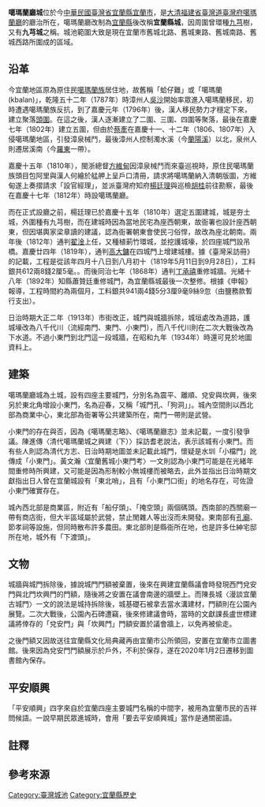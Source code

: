 '''噶瑪蘭廳城'''位於今[[中華民國|中華民國]][[臺灣省|臺灣省]][[宜蘭縣|宜蘭縣]][[宜蘭市|宜蘭市]]，是[[大清|大清]][[福建省_(清)|福建省]][[臺灣道|臺灣道]][[臺灣府|臺灣府]][[噶瑪蘭廳|噶瑪蘭廳]]的廳治所在，噶瑪蘭廳改制為[[宜蘭縣_(清朝)|宜蘭縣]]後改稱'''宜蘭縣城'''，因周圍曾環種[[九芎|九芎]]樹，又有'''九芎城'''之稱{{r|張}}。城池範圍大致是現在宜蘭市舊城北路、舊城東路、舊城南路、舊城西路所圍成的區域{{r|戴}}。

== 沿革 ==
今宜蘭地區原為原住民[[噶瑪蘭族|噶瑪蘭族]]居住地，故舊稱「蛤仔難」或「噶瑪蘭(kbalan)」，乾隆五十二年（1787年）時漳州人[[吳沙|吳沙]]開始率眾進入噶瑪蘭移民，初時遭遇噶瑪蘭族反抗，到了嘉慶元年（1796年）後，漢人移民勢力才穩定下來{{r|張}}{{r|周}}，建立聚落[[頭城鎮|頭圍]]{{r|吉}}。在這之後，漢人逐漸建立了二圍、三圍、四圍等聚落，最後在嘉慶七年（1802年）建立五圍，但由於[[蔡牽|蔡牽]]在嘉慶十一、十二年（1806、1807年）入侵噶瑪蘭地區，引發漳泉械鬥，最後漳州人控制濁水溪（今[[蘭陽溪|蘭陽溪]]）以北，泉州人則遷居溪南（今[[羅東鎮_(台灣)|羅東]]一帶）{{r|周}}。

嘉慶十五年（1810年），閩浙總督[[方維甸|方維甸]]因漳泉械鬥而來臺巡視時，原住民噶瑪蘭族頭目包阿里與漢人何繪於艋舺上呈戶口清冊，請求將噶瑪蘭納入清朝版圖，方維甸遂上奏摺請求「設官經理」，並派臺灣府知府[[楊廷理|楊廷理]]與巡檢[[胡桂|胡桂]]前往勘察，最後在嘉慶十七年（1812年）時設噶瑪蘭廳{{r|黃}}{{r|張}}。

而在正式設廳之前，楊廷理已於嘉慶十五年（1810年）選定五圍建城，城是夯土城，外圍種有九芎樹，而在建城時因為當地民宅為座西朝東，故衙署也設計座西朝東，但因堪輿家梁章讀的建議，認為衙署朝東會使民刁俗悍，故改為座北朝南{{r|張}}{{r|周}}。兩年後（1812年）通判[[翟淦|翟淦]]上任，又種植莿竹環城，並挖護城壕，於四座城門設吊橋{{r|張}}。嘉慶廿四年（1819年），通判[[高大鏞|高大鏞]]在四城門上增建城樓{{r|戴}}。據《臺灣采訪冊》的記載，工程是從該年四月十八日到八月初十（1819年5月11日到9月28日），工料銀共612兩8錢2厘5毫{{r|小東門}}。。而後同治七年（1868年）通判[[丁承禧|丁承禧]]重修城牆{{r|戴}}。光緒十八年（1892年）知縣蕭贊廷重修城門，為宜蘭縣城最後一次整修{{r|小東門}}。根據《申報》報導{{NoteTag|1892年8月22日（光緒十八年7月1日）}}，工程時間約為兩個月，工料銀共941兩4錢5分3厘9毫9絲9忽（由鹽務款暫行支出）{{r|小東門}}。

日治時期大正二年（1913年）市街改正{{r|Annie Hao}}{{r|陳}}，城門與城牆拆除，城垣處改為道路，護城壕改為八千代川（流經南門、東門、小東門{{r|小東門}}），而八千代川則在二次大戰後改為下水道{{r|張}}。不過小東門到北門這一段城牆，在昭和九年（1934年）時還可見於地圖資料上{{r|小東門}}。

== 建築 ==
噶瑪蘭廳城為土城，設有四座主要城門，分別名為震平{{NoteTag|1=東門，在今舊城東路與新民路口{{r|Annie Hao}}。}}、離順{{NoteTag|1=南門，今舊城南路、中山路與神農路口{{r|Annie Hao}}。}}、兌安{{NoteTag|1=西門，今舊城西路與文昌路口{{r|Annie Hao}}。}}與坎興{{NoteTag|1=北門，今舊城北路與中山路口{{r|Annie Hao}}。}}，後來另於東北角增設小東門，名為迎春，又稱「城門孔、「狗洞」」{{NoteTag|1=今舊城北路、舊城東路、小東路與聖後街口{{r|Annie Hao}}。其用途一說是官眷逃離用{{r|戴}}，一說是方便民眾夜間進出{{r|Annie Hao}}。小東門的規模很小，人牽牛經過無法並行，必須要依前一後才能通過{{r|小東門}}。基本隨時都開放著，設有「更夫」看守{{r|小東門}}。}}{{r|戴}}{{r|Annie Hao}}{{r|小東門}}。城內空間則以西北部為商業中心，東北部為衙署等公共建築所在，南門一帶則是武營{{r|張}}。

小東門的存在與否，因為《噶瑪蘭志略》、《噶瑪蘭廳志》並未記載，一度引發爭議{{r|小東門}}。陳進傳〈清代噶瑪蘭城之興建（下）〉採訪耆老說法，表示該城有小東門{{NoteTag|該文章發表於1988年的《民俗曲藝》56期，訪問耆老蕭阿呆、歐旺灶{{r|小東門}}。}}{{r|小東門}}。而有些人則認為清代方志、日治時期地圖並未記載此城門，懷疑是水圳「小檔門」訛傳成「小東門」{{r|小東門}}。黃文瀚〈宜蘭舊城小東門考〉一文則認為小東門可能是在光緒年間重修時所興建，又可能是因為形制較小無城樓而被略去{{NoteTag|該文舉《鳳山采訪冊》為例，[[鳳山縣新城|鳳山縣新城]]雖有六門，但該書寫法是「建四門，分為六座」{{r|小東門}}。}}，此外並指出日治時期文獻指出日人曾在宜蘭城設有「東北哨」，且有「小東門口街」的地名存在，可佐證小東門確實存在{{r|小東門}}。

城內西北部是商業區，附近有「船仔頭」、「掩空頭」兩個碼頭{{r|小東門}}。西南部的西關廟一帶有商店街，但大半區域屬於武營，禁止閒雜人等出沒而未開發{{r|小東門}}。東南部有[[宜蘭孔廟|孔廟]]、節孝祠等設施，但同時散布許多農田{{r|小東門}}。東北部則是縣衙所在地，也是許多仕紳宅邸所在地{{NoteTag|例如游氏家廟立雪堂、楊士芳進士第、[[黃纘緒|黃纘緒]]舊大厝等等{{r|小東門}}。}}，城外有「下渡頭」{{r|小東門}}。

== 文物 ==
城牆與城門拆除後，據說城門門額被棄置，後來在興建宜蘭縣議會時發現西門兌安門與北門坎興門的門額，隨後將之安置在議會南邊的牆壁上{{r|Annie Hao}}{{r|陳}}。而陳長城〈漫談宜蘭古城門〉{{NoteTag|發表於《蘭陽》第20期（1979年）。}}一文的說法是城持拆除後，城基礎石被拿去當水溝建材，門額則在公園內展覽{{r|小東門}}。二次大戰後，公園內石碑遭竊，後來修建議會時，當時的文獻課長盧世標建議將倖存的「兌安門」與「坎興門」門額安置於議會牆上，以免再被偷走{{r|小東門}}。

之後門額又因故送往宜蘭縣文化局典藏再由宜蘭市公所領回，安置在宜蘭市立圖書館{{r|Annie Hao}}{{r|陳}}。後來因為兌安門門額展示於戶外，不利於保存，遂在2020年1月2日遷移到圖書館內保存{{r|Annie Hao}}{{r|陳}}。

== 平安順興 ==
「平安順興」四字來自於宜蘭四座主要城門名稱的中間字，被用為宜蘭市民的吉祥問候語{{r|張2}}。一說早期民眾進城時，會用「要去平安順興城」當作是通關密語{{r|張2}}。

==註釋==
{{NoteFoot}}

== 參考來源 ==
{{reflist|refs=
<ref name="周">{{cite book|author=周郁森 |title=《清代臺灣城牆興築之研究》 |publisher=國立成功大學 |location= |isbn= |pages=26－27、78頁 |date=2003年1月}}</ref>
<ref name="吉">{{cite book|author=吉申君 |title=《清代防禦性城市之建城原則》 |publisher=國立成功大學 |location= |isbn= |pages=41頁 |date=2008年1月}}</ref>
<ref name="張">{{cite book|author=張志遠 |title=台灣的古城 |publisher=遠足文化 |location=台北縣新店市 |isbn=978-986-6731-00-6 |page=168－171頁|date=2007年9月}}</ref>
<ref name="戴">{{cite book|author=戴震宇 |title=台灣的城門與砲台|publisher=遠足文化 |location=台北縣新店市 |isbn=957-30493-3-3 |page=51頁|date=2001年7月}}</ref>
<ref name="黃">{{cite book|url=http://jhuangwei.e-land.gov.tw/88/20080818022019.pdf|author=黃于玲|title=從清代邊域統治理論看噶瑪蘭廳之設治|publisher=|location=|isbn=|page=11頁|date=2007年9月|deadurl=yes|archiveurl=https://web.archive.org/web/20160304093905/http://jhuangwei.e-land.gov.tw/88/20080818022019.pdf|archivedate=2016-03-04|access-date=2012-03-03}}</ref>
<ref name="Annie Hao">{{cite news |url=https://www.hiilan.com.tw/2020/01/9300/ |author=Annie Hao |title=〈流傳百年「兌安門」石門額，今日遷徙！〉 |publisher=HI 宜蘭 |date=2020-01-02 |accessdate=2020-08-09 |archive-date=2020-12-18 |archive-url=https://web.archive.org/web/20201218144336/https://www.hiilan.com.tw/2020/01/9300/ |dead-url=no }}</ref>
<ref name="陳">{{cite news|url=https://n.yam.com/Article/20200102714887 |author=陳木隆 |title=〈宜蘭城「兌安門」石門額 遷置市立圖書館內保存〉 |publisher=台灣好新聞 |date=2020-01-02}}</ref>
<ref name="張2">{{cite news|url=https://n.yam.com/Article/20200102714887 |author=張議晨 |title=〈平安順興 源自宜蘭四座古城門〉 |publisher=自由時報 |date=2019-06-17}}</ref>
<ref name="小東門">{{cite journal|author=黃文瀚 |title=〈宜蘭舊城小東門考〉|journal=《臺灣文獻》|volume=70 |issue=3 |date=2019-09 |pages=37－86}}</ref>
}}

{{臺灣城池}}

[[Category:臺灣城池|Category:臺灣城池]]
[[Category:宜蘭縣歷史|Category:宜蘭縣歷史]]
